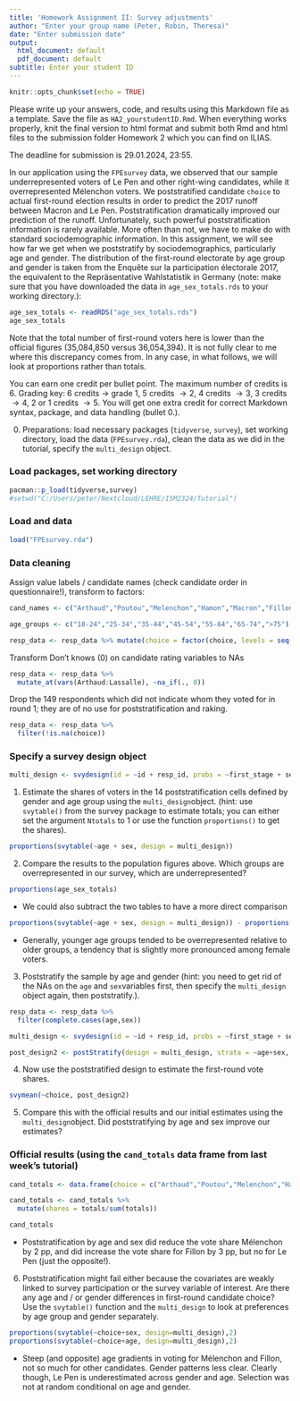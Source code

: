 ---
title: 'Homework Assignment II: Survey adjustments'
author: "Enter your group name (Peter, Robin, Theresa)"
date: "Enter submission date"
output:
  html_document: default
  pdf_document: default
subtitle: Enter your student ID
---
```{r}
knitr::opts_chunk$set(echo = TRUE)
```

Please write up your answers, code, and results using this Markdown file as a template. Save the file as `HA2_yourstudentID.Rmd`. When everything works properly, knit the final version to html format and submit both Rmd and html files to the submission folder Homework 2 which you can find on ILIAS. 

The deadline for submission is 29.01.2024, 23:55.

In our application using the `FPEsurvey` data, we observed that our sample underrepresented voters of Le Pen and other right-wing candidates, while it overrepresented Mélenchon voters. We poststratified candidate `choice` to actual first-round election results in order to predict the 2017 runoff between Macron and Le Pen. Poststratification dramatically improved our prediction of the runoff. Unfortunately, such powerful poststratification information is rarely available. More often than not, we have to make do with standard sociodemographic information. In this assignment, we will see how far we get when we poststratify by sociodemographics, particularly age and gender. The distribution of the first-round electorate by age group and gender is taken from the Enquête sur la participation électorale 2017, the equivalent to the Repräsentative Wahlstatistik in Germany (note: make sure that you have downloaded the data in `age_sex_totals.rds` to your working directory.):

```{r, message=FALSE}
age_sex_totals <- readRDS("age_sex_totals.rds")
age_sex_totals
```

Note that the total number of first-round voters here is lower than the official figures (35,084,850 versus 36,054,394). It is not fully clear to me where this discrepancy comes from. In any case, in what follows, we will look at proportions rather than totals. 

You can earn one credit per bullet point. The maximum number of credits is 6. Grading key: 6 credits $\rightarrow$ grade 1, 5 credits $\rightarrow 2$, 4 credits $\rightarrow 3$, 3 credits $\rightarrow 4$, 2 or 1 credits $\rightarrow 5$. You will get one extra credit for correct Markdown syntax, package, and data handling (bullet 0.). 

0. Preparations: load necessary packages (`tidyverse`, `survey`), set working directory, load the data (`FPEsurvey.rda`), clean the data as we did in the tutorial, specify the `multi_design` object.

### Load packages, set working directory
```{r, message=FALSE}
pacman::p_load(tidyverse,survey)
#setwd("C:/Users/peter/Nextcloud/LEHRE/ISM2324/Tutorial")
```

### Load and data
```{r, message=FALSE}
load("FPEsurvey.rda")
```

### Data cleaning
Assign value labels / candidate names (check candidate order in questionnaire!), transform to factors:
```{r, message=FALSE}
cand_names <- c("Arthaud","Poutou","Melenchon","Hamon","Macron","Fillon","Dupont-Aignon","Le Pen","Cheminade","Asselineau","Lassalle")

age_groups <- c("18-24","25-34","35-44","45-54","55-64","65-74",">75")

resp_data <- resp_data %>% mutate(choice = factor(choice, levels = seq(1,11,1), labels = cand_names), age = factor(age, levels = seq(1,7,1), labels = age_groups), sex = recode_factor(sex, `1` = "female", `2` = "male"))
```

Transform Don't knows (0) on candidate rating variables to NAs
```{r, message=FALSE}
resp_data <- resp_data %>%
  mutate_at(vars(Arthaud:Lassalle), ~na_if(., 0))
```

Drop the 149 respondents which did not indicate whom they voted for in round 1; they are of no use for poststratification and raking. 
```{r, message=FALSE}
resp_data <- resp_data %>%
  filter(!is.na(choice))
```

### Specify a survey design object
```{r, message=FALSE}
multi_design <- svydesign(id = ~id + resp_id, probs = ~first_stage + second_stage, data = resp_data)
```

1. Estimate the shares of voters in the 14 poststratification cells defined by gender and age group using the `multi_design`object. (hint: use `svytable()` from the survey package to estimate totals; you can either set the argument `Ntotals` to 1 or use the function `proportions()` to get the shares). 

```{r, message=FALSE}
proportions(svytable(~age + sex, design = multi_design))
```

2. Compare the results to the population figures above. Which groups are overrepresented in our survey, which are underrepresented?

```{r, message=FALSE}
proportions(age_sex_totals)
```

* We could also subtract the two tables to have a more direct comparison
```{r, message=FALSE}
proportions(svytable(~age + sex, design = multi_design)) - proportions(age_sex_totals)
```
* Generally, younger age groups tended to be overrepresented relative to older groups, a tendency that is slightly more pronounced among female voters.


3. Poststratify the sample by age and gender (hint: you need to get rid of the NAs on the `age` and `sex`variables first, then specify the `multi_design` object again, then poststratify.).

```{r, message=FALSE}
resp_data <- resp_data %>%
  filter(complete.cases(age,sex))

multi_design <- svydesign(id = ~id + resp_id, probs = ~first_stage + second_stage, data = resp_data)

post_design2 <- postStratify(design = multi_design, strata = ~age+sex, population = age_sex_totals)  
```

4. Now use the poststratified design to estimate the first-round vote shares. 
```{r, message=FALSE}
svymean(~choice, post_design2)
```

5. Compare this with the official results and our initial estimates using the `multi_design`object. Did poststratifying by age and sex improve our estimates?

### Official results (using the `cand_totals` data frame from last week's tutorial)
```{r, message=FALSE}
cand_totals <- data.frame(choice = c("Arthaud","Poutou","Melenchon","Hamon","Macron","Fillon","Dupont-Aignon","Le Pen","Cheminade","Asselineau","Lassalle"), totals = c(232384,394505,7059951,2291288,8656346,7212995,1695000,7678491,65586,332547,435301))

cand_totals <- cand_totals %>%
  mutate(shares = totals/sum(totals))

cand_totals
```
* Poststratification by age and sex did reduce the vote share Mélenchon by 2 pp, and did increase the vote share for Fillon by 3 pp, but no for Le Pen (just the opposite!).

6. Poststratification might fail either because the covariates are weakly linked to survey participation or the survey variable of interest. Are there any age and / or gender differences in first-round candidate choice? Use the `svytable()` function and the `multi_design` to look at preferences by age group and gender separately.

```{r, message=FALSE}
proportions(svytable(~choice+sex, design=multi_design),2)
proportions(svytable(~choice+age, design=multi_design),2)
```

* Steep (and opposite) age gradients in voting for Mélenchon and Fillon, not so much for other candidates. Gender patterns less clear. Clearly though, Le Pen is underestimated across gender and age. Selection was not at random conditional on age and gender.  